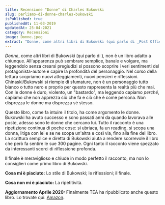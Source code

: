 ```yaml
---
title: Recensione "Donne" di Charles Bukowski
slug: parliamo-di-donne-charles-bukowski
isPublished: true
publishedAt: 11-03-2019
updatedAt: 25-04-2021
category: Recensioni
image: Donne.jpeg
extract: "Donne, come altri libri di Bukowski (qui parlo di _Post Office_), non è un libro adatto a chiunque. All'apparenza può sembrare semplice, banale e volgare, ma leggendolo senza crearsi pregiudizi si possono scoprire i veri sentimenti del protagonista-autore e capire la profondità del personaggio. Nel corso della lettura scopriamo nuovi atteggiamenti, nuovi pensieri e riflessioni."
---
```


<Book slug="donne" />

_Donne_, come altri libri di Bukowski (qui parlo di <InternalLink text="Post Office" slug="post-office-charles-bukowski" />), non è un libro adatto a chiunque. All'apparenza può sembrare semplice, banale e volgare, ma leggendolo senza crearsi pregiudizi si possono scoprire i veri sentimenti del protagonista-autore e capire la profondità del personaggio. Nel corso della lettura scopriamo nuovi atteggiamenti, nuovi pensieri e riflessioni. Chinaski/Bukowski si riempie di sfumature, non è un personaggio tutto bianco o tutto nero e proprio per questo rappresenta la realtà più che mai. Con le donne è duro, violento, un "bastardo", ma leggendo capiamo _perché_, capiamo che non apprezza ciò che fa e ciò che è come persona. Non disprezza le donne ma disprezza sé stesso.

Questo libro, come fa intuire il titolo, ha come argomento le donne. Bukowski ha avuto successo e sono passati anni da quando lavorava alle poste, adesso sono le donne che cercano lui. Tutto il racconto è una ripetizione continua di poche cose: si ubriaca, fa un reading, si scopa una donna, litiga con lei e se ne scopa un'altra e così via, fino alla fine del libro. La scrittura semplice e diretta di Bukowski aiuta a rendere scorrevole il libro che però fa sentire le sue 300 pagine. Ogni tanto il racconto viene spezzato da interessanti scorci di riflessione profonda.

Il finale è meraviglioso e chiude in modo perfetto il racconto, ma non lo consiglieri come primo libro di Bukowski.

**Cosa mi è piaciuto:** Lo stile di Bukowski; le riflessioni; il finale.

**Cosa non mi è piaciuto:** La ripetitività.

**Aggiornamento Aprile 2020:** Finalmente TEA ha ripubblicato anche questo libro. Lo trovate qui: [Amazon](https://amzn.to/3cEZz7Z).